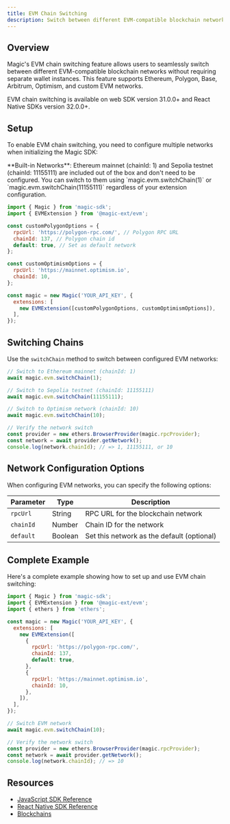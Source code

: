 ```yaml
---
title: EVM Chain Switching
description: Switch between different EVM-compatible blockchain networks seamlessly with Magic's EVM chain switching feature.
---
```


## Overview

Magic's EVM chain switching feature allows users to seamlessly switch between different EVM-compatible blockchain networks without requiring separate wallet instances. This feature supports Ethereum, Polygon, Base, Arbitrum, Optimism, and custom EVM networks.

<Note>
EVM chain switching is available on web SDK version 31.0.0+ and React Native SDKs version 32.0.0+.
</Note>

## Setup

To enable EVM chain switching, you need to configure multiple networks when initializing the Magic SDK:

<Note>
**Built-in Networks**: Ethereum mainnet (chainId: 1) and Sepolia testnet (chainId: 11155111) are included out of the box and don't need to be configured. You can switch to them using `magic.evm.switchChain(1)` or `magic.evm.switchChain(11155111)` regardless of your extension configuration.
</Note>

```javascript JavaScript icon="square-js"
import { Magic } from 'magic-sdk';
import { EVMExtension } from '@magic-ext/evm';

const customPolygonOptions = {
  rpcUrl: 'https://polygon-rpc.com/', // Polygon RPC URL
  chainId: 137, // Polygon chain id
  default: true, // Set as default network
};

const customOptimismOptions = {
  rpcUrl: 'https://mainnet.optimism.io',
  chainId: 10,
};

const magic = new Magic('YOUR_API_KEY', {
  extensions: [
    new EVMExtension([customPolygonOptions, customOptimismOptions]),
  ],
});
```

## Switching Chains

Use the `switchChain` method to switch between configured EVM networks:

```javascript JavaScript icon="square-js"
// Switch to Ethereum mainnet (chainId: 1)
await magic.evm.switchChain(1);

// Switch to Sepolia testnet (chainId: 11155111)
await magic.evm.switchChain(11155111);

// Switch to Optimism network (chainId: 10)
await magic.evm.switchChain(10);

// Verify the network switch
const provider = new ethers.BrowserProvider(magic.rpcProvider);
const network = await provider.getNetwork();
console.log(network.chainId); // => 1, 11155111, or 10
```

## Network Configuration Options

When configuring EVM networks, you can specify the following options:

| Parameter | Type | Description |
|-----------|------|-------------|
| `rpcUrl` | String | RPC URL for the blockchain network |
| `chainId` | Number | Chain ID for the network |
| `default` | Boolean | Set this network as the default (optional) |

## Complete Example

Here's a complete example showing how to set up and use EVM chain switching:

```javascript JavaScript icon="square-js"
import { Magic } from 'magic-sdk';
import { EVMExtension } from '@magic-ext/evm';
import { ethers } from 'ethers';

const magic = new Magic('YOUR_API_KEY', {
  extensions: [
    new EVMExtension([
      {
        rpcUrl: 'https://polygon-rpc.com/',
        chainId: 137,
        default: true,
      },
      {
        rpcUrl: 'https://mainnet.optimism.io',
        chainId: 10,
      },
    ]),
  ],
});

// Switch EVM network
await magic.evm.switchChain(10);

// Verify the network switch
const provider = new ethers.BrowserProvider(magic.rpcProvider);
const network = await provider.getNetwork();
console.log(network.chainId); // => 10
```

## Resources

- [JavaScript SDK Reference](/embedded-wallets/sdk/client-side/javascript#evm-module)
- [React Native SDK Reference](/embedded-wallets/sdk/client-side/react-native#evm-module)
- [Blockchains](/embedded-wallets/blockchains/overview)
